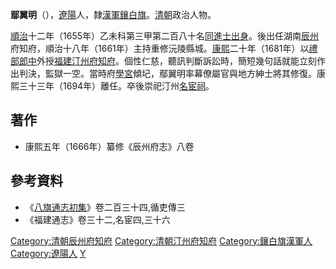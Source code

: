 '''鄢翼明'''（{{bd|？||？|catIdx=Y鄢}}），[[遼陽|遼陽]]人，隸[[漢軍鑲白旗|漢軍鑲白旗]]。[[清朝|清朝]]政治人物。

[[順治|順治]]十二年（1655年）乙未科第三甲第二百八十名[[同進士出身|同進士出身]]。後出任湖南[[辰州|辰州]]府知府，順治十八年（1661年）主持重修沅陵縣城。[[康熙|康熙]]二十年（1681年）以[[禮部|禮部]][[郎中|郎中]]外授[[福建|福建]][[汀州府|汀州府]][[知府|知府]]。個性仁慈，聽訊判斷訴訟時，簡短幾句話就能立刻作出判決，監獄一空。當時府[[學宮|學宮]]傾圮，鄢翼明率幕僚屬官與地方紳士將其修復。康熙三十三年（1694年）離任。卒後崇祀汀州[[名宦祠|名宦祠]]。

== 著作 ==
*康熙五年（1666年）纂修《辰州府志》八卷

== 參考資料 ==
*《[[八旗通志初集|八旗通志初集]]》卷二百三十四,循吏傳三
*《福建通志》卷三十二,名宦四,三十六

{{start box}}
{{s-off}}
{{succession box|王毓賢|羅暹|[[汀州府|汀州府]][[知府|知府]]|[[康熙|康熙]]二十－三十二年<br />（1681－1693年）}}
{{end box}}

{{清朝人物小作品}}

{{順治十二年乙未科殿試金榜}}
[[Category:清朝辰州府知府|Category:清朝辰州府知府]]
[[Category:清朝汀州府知府|Category:清朝汀州府知府]]
[[Category:鑲白旗漢軍人|Category:鑲白旗漢軍人]]
[[Category:遼陽人|Category:遼陽人]]
[[Category:鄢姓|Y]]